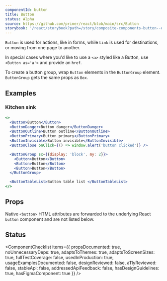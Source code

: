 ```yaml
---
componentId: button
title: Button
status: Alpha
source: https://github.com/primer/react/blob/main/src/Button
storybook: '/react/storybook?path=/story/composite-components-button--default-button'
---
```


`Button` is used for actions, like in forms, while `Link` is used for destinations, or moving from one page to another.

In special cases where you'd like to use a `<a>` styled like a Button, use `<Button as='a'>` and provide an `href`.

To create a button group, wrap `Button` elements in the `ButtonGroup` element. `ButtonGroup` gets the same props as `Box`.

## Examples

### Kitchen sink

```jsx live
<>
  <Button>Button</Button>
  <ButtonDanger>Button danger</ButtonDanger>
  <ButtonOutline>Button outline</ButtonOutline>
  <ButtonPrimary>Button primary</ButtonPrimary>
  <ButtonInvisible>Button invisible</ButtonInvisible>
  <ButtonClose onClick={() => window.alert('button clicked')} />

  <ButtonGroup sx={{display: 'block', my: 2}}>
    <Button>Button</Button>
    <Button>Button</Button>
    <Button>Button</Button>
  </ButtonGroup>

  <ButtonTableList>Button table list </ButtonTableList>
</>
```

## Props

Native `<button>` HTML attributes are forwarded to the underlying React `button` component and are not listed below.

<PropsTable>
  <PropsTableRow name="as" type="String" defaultValue="button" description="Sets the HTML tag for the component" />
  <PropsTableRow name="sx" type="SystemStyleObject" defaultValue="{}" description="Additional styles" />
  <PropsTableRow
    name="variant"
    type="String"
    defaultValue="'medium'"
    description="A value of `small`, `medium`, or `large` results in smaller or larger Button text size; no effect if `fontSize` prop is set"
  />
</PropsTable>

## Status

<ComponentChecklist
  items={{
    propsDocumented: true,
    noUnnecessaryDeps: true,
    adaptsToThemes: true,
    adaptsToScreenSizes: true,
    fullTestCoverage: false,
    usedInProduction: true,
    usageExamplesDocumented: false,
    designReviewed: false,
    a11yReviewed: false,
    stableApi: false,
    addressedApiFeedback: false,
    hasDesignGuidelines: true,
    hasFigmaComponent: true
  }}
/>

